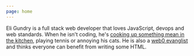 ```yaml
---
page: home
---
```



Eli Gundry is a full stack web developer that loves JavaScript, devops and web standards. When he isn't coding, he's <EmojiText emoji="👨‍🍳" label="chef cause I'm cooking">[cooking up something mean in the kitchen](/blog/#cooking)</EmojiText>, <EmojiText emoji="🎾" label="tennis ball because that's what I'm playing">playing tennis</EmojiText> or <EmojiText emoji="🐈🐈‍⬛" label="it's my cats!">annoying his cats</EmojiText>. He is also a <EmojiText emoji="✳️" label="green asterisk emoji for that pure html energy">[web0 evanglist](/web0.html)</EmojiText> and thinks everyone can benefit from writing some HTML.
